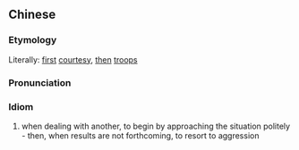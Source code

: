{{also|先礼后兵}}
==Chinese==
{{zh-forms|s=先礼后兵}}

===Etymology===
Literally: [[first]] [[courtesy]], [[then]] [[troops]]

===Pronunciation===
{{zh-pron
|m=xiān lǐ hòu bīng
|c=sin1 lai5 hau6 bing1
|cat=id
}}

===Idiom===
{{zh-idiom}}

# when dealing with another, to begin by approaching the situation politely - then, when results are not forthcoming, to resort to aggression